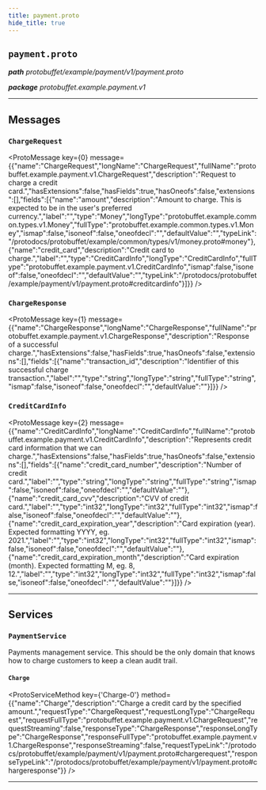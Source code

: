 ```yaml
---
title: payment.proto
hide_title: true
---
```



## `payment.proto`
_**path** protobuffet/example/payment/v1/payment.proto_

_**package** protobuffet.example.payment.v1_



---

## Messages


### `ChargeRequest`
<ProtoMessage key={0} message={{"name":"ChargeRequest","longName":"ChargeRequest","fullName":"protobuffet.example.payment.v1.ChargeRequest","description":"Request to charge a credit card.","hasExtensions":false,"hasFields":true,"hasOneofs":false,"extensions":[],"fields":[{"name":"amount","description":"Amount to charge. This is expected to be in the user's preferred currency.","label":"","type":"Money","longType":"protobuffet.example.common.types.v1.Money","fullType":"protobuffet.example.common.types.v1.Money","ismap":false,"isoneof":false,"oneofdecl":"","defaultValue":"","typeLink":"/protodocs/protobuffet/example/common/types/v1/money.proto#money"},{"name":"credit_card","description":"Credit card to charge.","label":"","type":"CreditCardInfo","longType":"CreditCardInfo","fullType":"protobuffet.example.payment.v1.CreditCardInfo","ismap":false,"isoneof":false,"oneofdecl":"","defaultValue":"","typeLink":"/protodocs/protobuffet/example/payment/v1/payment.proto#creditcardinfo"}]}} />


### `ChargeResponse`
<ProtoMessage key={1} message={{"name":"ChargeResponse","longName":"ChargeResponse","fullName":"protobuffet.example.payment.v1.ChargeResponse","description":"Response of a successful charge.","hasExtensions":false,"hasFields":true,"hasOneofs":false,"extensions":[],"fields":[{"name":"transaction_id","description":"Identifier of this successful charge transaction.","label":"","type":"string","longType":"string","fullType":"string","ismap":false,"isoneof":false,"oneofdecl":"","defaultValue":""}]}} />


### `CreditCardInfo`
<ProtoMessage key={2} message={{"name":"CreditCardInfo","longName":"CreditCardInfo","fullName":"protobuffet.example.payment.v1.CreditCardInfo","description":"Represents credit card information that we can charge.","hasExtensions":false,"hasFields":true,"hasOneofs":false,"extensions":[],"fields":[{"name":"credit_card_number","description":"Number of credit card.","label":"","type":"string","longType":"string","fullType":"string","ismap":false,"isoneof":false,"oneofdecl":"","defaultValue":""},{"name":"credit_card_cvv","description":"CVV of credit card.","label":"","type":"int32","longType":"int32","fullType":"int32","ismap":false,"isoneof":false,"oneofdecl":"","defaultValue":""},{"name":"credit_card_expiration_year","description":"Card expiration (year). Expected formatting YYYY, eg. 2021.","label":"","type":"int32","longType":"int32","fullType":"int32","ismap":false,"isoneof":false,"oneofdecl":"","defaultValue":""},{"name":"credit_card_expiration_month","description":"Card expiration (month). Expected formatting M, eg. 8, 12.","label":"","type":"int32","longType":"int32","fullType":"int32","ismap":false,"isoneof":false,"oneofdecl":"","defaultValue":""}]}} />

---
## Services


### `PaymentService`

Payments management service. This should be the only domain that knows how to charge customers to keep a clean audit trail.


#### `Charge`
<ProtoServiceMethod key={'Charge-0'} method={{"name":"Charge","description":"Charge a credit card by the specified amount.","requestType":"ChargeRequest","requestLongType":"ChargeRequest","requestFullType":"protobuffet.example.payment.v1.ChargeRequest","requestStreaming":false,"responseType":"ChargeResponse","responseLongType":"ChargeResponse","responseFullType":"protobuffet.example.payment.v1.ChargeResponse","responseStreaming":false,"requestTypeLink":"/protodocs/protobuffet/example/payment/v1/payment.proto#chargerequest","responseTypeLink":"/protodocs/protobuffet/example/payment/v1/payment.proto#chargeresponse"}} />


---


  